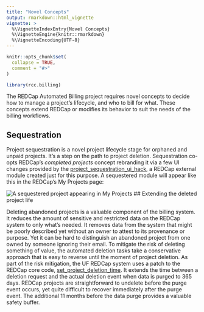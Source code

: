 ```yaml
---
title: "Novel Concepts"
output: rmarkdown::html_vignette
vignette: >
  %\VignetteIndexEntry{Novel Concepts}
  %\VignetteEngine{knitr::rmarkdown}
  %\VignetteEncoding{UTF-8}
---
```


```r
knitr::opts_chunk$set(
  collapse = TRUE,
  comment = "#>"
)
```

```r
library(rcc.billing)
```

The REDCap Automated Billing project requires novel concepts to decide how to manage a project's lifecycle, and who to bill for what. These concepts extend REDCap or modifies its behavior to suit the needs of the billing workflows. 

## Sequestration

Project sequestration is a novel project lifecycle stage for orphaned and unpaid projects. It's a step on the path to project deletion. Sequestration co-opts REDCap's *completed projects* concept rebranding it via a few UI changes provided by the [project_sequestration_ui_hack](https://github.com/ctsit/project_sequestration_ui_hack), a REDCap external module created just for this purpose. A sequestered module will appear like this in the REDCap's My Projects page:

![A sequestered project appearing in My Projects](images/sequestered_project_in_my_projects.png)
## Extending the deleted project life

Deleting abandoned projects is a valuable component of the billing system. It reduces the amount of sensitive and restricted data on the REDCap system to only what’s needed. It removes data from the system that might be poorly described yet without an owner to attest to its provenance or purpose. Yet it can be hard to distinguish an abandoned project from one owned by someone ignoring their email. To mitigate the risk of deleting something of value, the automated deletion tasks take a conservative approach that is easy to reverse until the moment of project deletion. As part of the risk mitigation, the UF REDCap system uses a patch to the REDCap core code, [set_project_deletion_time](https://github.com/ctsit/set_project_deletion_time). It extends the time between a deletion request and the actual deletion event when data is purged to 365 days. REDCap projects are straightforward to undelete before the purge event occurs, yet quite difficult to recover immediately after the purge event. The additional 11 months before the data purge provides a valuable safety buffer.
